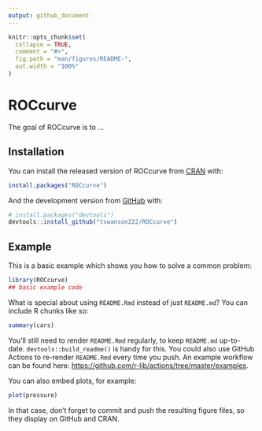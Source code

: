 ```yaml
---
output: github_document
---
```


<!-- README.md is generated from README.Rmd. Please edit that file -->

```r
knitr::opts_chunk$set(
  collapse = TRUE,
  comment = "#>",
  fig.path = "man/figures/README-",
  out.width = "100%"
)
```

# ROCcurve

<!-- badges: start -->
<!-- badges: end -->

The goal of ROCcurve is to ...

## Installation

You can install the released version of ROCcurve from [CRAN](https://CRAN.R-project.org) with:

``` r
install.packages("ROCcurve")
```

And the development version from [GitHub](https://github.com/) with:

``` r
# install.packages("devtools")
devtools::install_github("tswanson222/ROCcurve")
```
## Example

This is a basic example which shows you how to solve a common problem:

```r
library(ROCcurve)
## basic example code
```

What is special about using `README.Rmd` instead of just `README.md`? You can include R chunks like so:

```r
summary(cars)
```

You'll still need to render `README.Rmd` regularly, to keep `README.md` up-to-date. `devtools::build_readme()` is handy for this. You could also use GitHub Actions to re-render `README.Rmd` every time you push. An example workflow can be found here: <https://github.com/r-lib/actions/tree/master/examples>.

You can also embed plots, for example:

```r
plot(pressure)
```

In that case, don't forget to commit and push the resulting figure files, so they display on GitHub and CRAN.
